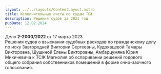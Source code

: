 ```yaml
---
layout: ../../layouts/ContentLayout.astro
title: Исполнительные листы по судам ТСЖ
description: Решения судов за 2023 год
pubDate: 12.02.2024
---
```



Дело **2-2000/2022** от 17 марта 2023\
Решения судов о взыскании судебных расходов по гражданскому делу по иску Завгородней Виктории Сергеевны, Кудрявцевой Тамары Викторовна, Шушиной Елены Викторовны, Амбарцумяна Юрия Микичевича к ТСЖ Магнолия об оспаривании решений годового общего собрания собственников помещений в форме очно-заочного голосования.


<PdfCard pdfUrl="/files/courts/court-papers-2023.pdf" />
